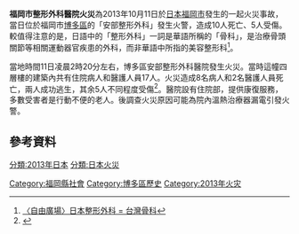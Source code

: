 {{Infobox wildfire
| title = 福岡市整形外科医院火災
| image = Fukuoka Abe Orthopedic Hospital.jpg
| caption = 火災發生後的安部整形外科醫院
| location = {{JPN}}<br/>[[福岡縣|福岡縣]][[福岡市|福岡市]][[博多区|博多区]][[住吉_(福岡市)|住吉]]五丁目
| coordinates =
| date = {{Start date|2013|10|11}}<ref Name="Jiji">[http://www.jiji.com/jc/c?g=soc_30&k=2013101100067 病院火災、10人死亡＝元院長夫婦と入院の高齢男女－防火扉閉まらず・福岡] 時事通信 2013年10月11日閲覧</ref>
| time = 2時20分頃<ref Name="Jiji"/>
| timezone =
| acres = 665㎡<ref Name="Jiji"/>
| source = 温熱治療器からの漏電による発火の可能性<ref name="sponichi20131012">[http://www.sponichi.co.jp/society/news/2013/10/12/kiji/K20131012006796110.html 火元の1階処置室、電源使用は加温器だけ…医院火災で実況見分] {{webarchive|url=https://web.archive.org/web/20150104134545/http://www.sponichi.co.jp/society/news/2013/10/12/kiji/K20131012006796110.html |date=2015-01-04 }} - スポーツニッポン 2013年10月12日</ref>
| landuse =
| buildings =
| fatalities = 10名<ref Name="Jiji"/>
| injuries = 5名<ref Name="Jiji"/>
| perps =
| motive =
}}

'''福岡市整形外科醫院火災'''為2013年10月11日於[[日本|日本]][[福岡市|福岡市]]發生的一起火災事故，當日位於福岡市[[博多區|博多區]]的「安部整形外科」發生火警，造成10人死亡、5人受傷。較值得注意的是，日語中的「整形外科」一詞是華語所稱的「骨科」，是治療骨頭關節等相關運動器官疾患的外科，而非華語中所指的美容整形科<ref>[http://news.ltn.com.tw/news/opinion/paper/622577 〈自由廣場〉日本整形外科 = 台灣骨科]</ref>。

當地時間11日凌晨2時20分左右，博多區安部整形外科醫院發生火災。當時這幢四層樓的建築內共有住院病人和醫護人員17人。火災造成8名病人和2名醫護人員死亡，兩人成功逃生，其余5人不同程度受傷<ref>{{Cite web |url=http://news.hexun.com.tw/2013-10-12/158655992.html |title=日本整形醫院火災致死10人 |access-date=2015-01-04 |archive-url=https://web.archive.org/web/20150104134232/http://news.hexun.com.tw/2013-10-12/158655992.html |archive-date=2015-01-04 |dead-url=yes }}</ref>。醫院設有住院部，提供康復服務，多數受害者是行動不便的老人。後調查火災原因可能為院內溫熱治療器漏電引發火警。

==參考資料==
{{reflist}}

[[分類:2013年日本|分類:2013年日本]]
[[分類:日本火災|分類:日本火災]]
[[Category:福岡縣社會|Category:福岡縣社會]]
[[Category:博多區歷史|Category:博多區歷史]]
[[Category:2013年火灾|Category:2013年火灾]]